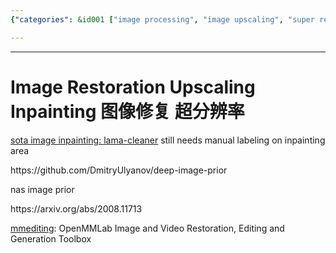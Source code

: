 ```yaml
---
{"categories": &id001 ["image processing", "image upscaling", "super resolution", "video processing"], "category": "Image restoration", "date": "2022-05-31 06:17:59", "description": "This article explores image restoration, upscaling, and inpainting techniques. It highlights LAMACleaner as a cutting-edge image inpainting tool, which requires manual labeling. Additionally, it covers Deep Image Prior, NAS Image Prior, and mmediting, an open-source toolbox for various image and video restoration, editing, and generation tasks.", "tags": *id001, "title": "Image Restoration Upscaling"}

---
```


------

# Image Restoration Upscaling Inpainting 图像修复 超分辨率

[sota image inpainting: lama-cleaner](https://github.com/Sanster/lama-cleaner) still needs manual labeling on inpainting area

https://github.com/DmitryUlyanov/deep-image-prior

nas image prior

https://arxiv.org/abs/2008.11713

[mmediting](https://github.com/open-mmlab/mmediting): OpenMMLab Image and Video Restoration, Editing and Generation Toolbox

